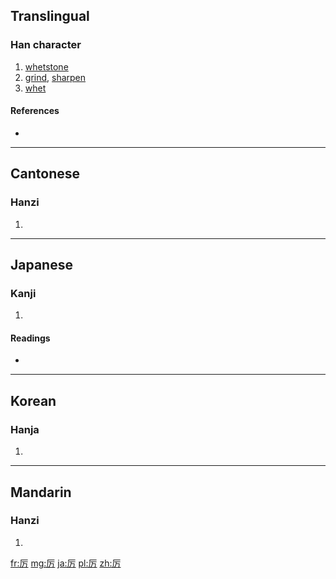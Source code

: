 {{also|厲}}
==Translingual==

===Han character===
{{Han char|rn=27|rad=厂|as=03|sn=5|four=|canj=一一尸 (MMS)}}

# [[whetstone]]
# [[grind]], [[sharpen]]
# [[whet]]

====References====
* {{Han ref|kx=0160.251|dkj=02902|dj=0367.110|hdz=10068.080|uh=5389|ud=21385}}

----

==Cantonese==

===Hanzi===
{{yue-hanzi|jyut=|y=lai6|tra=厲}}

# {{defn|Cantonese|sort=厂03}}

----

==Japanese==

===Kanji===
{{ja-kanji|grade=|rs=厂03}}

# {{defn|Japanese|sort=厂03}}

====Readings====
* {{ja-readings|on=[[れい]] (rei)|kun=}}

----

==Korean==

===Hanja===
{{ko-hanja|hangeul=려|rv=ryeo|mr=ryŏ}}

# {{defn|Korean|sort=厂03}}

----

==Mandarin==

===Hanzi===
{{cmn-hanzi|tra=厲|pin=[[lì]] ([[li4]]), [[yà]] ([[ya4]])|wg=li<sup>4</sup>, ya<sup>4</sup>}}

# {{defn|Mandarin|sort=厂03}}

[[fr:厉]]
[[mg:厉]]
[[ja:厉]]
[[pl:厉]]
[[zh:厉]]